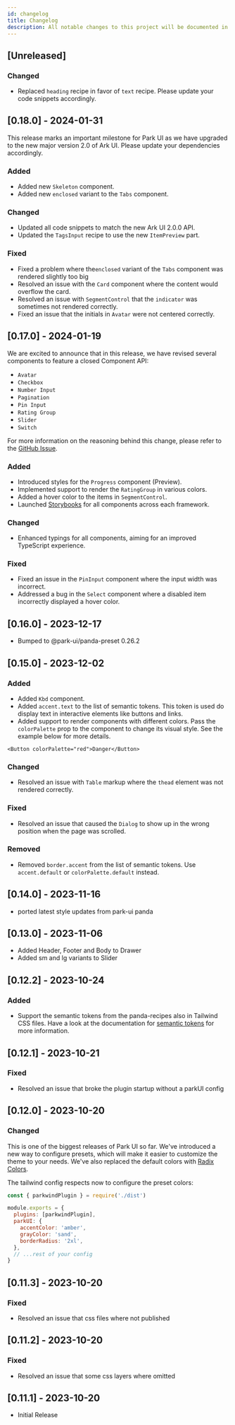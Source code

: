 ```yaml
---
id: changelog
title: Changelog
description: All notable changes to this project will be documented in this file.
---
```


## [Unreleased]

### Changed

- Replaced `heading` recipe in favor of `text` recipe. Please update your code snippets accordingly.

## [0.18.0] - 2024-01-31

This release marks an important milestone for Park UI as we have upgraded to the new major version 2.0 of Ark UI. Please
update your dependencies accordingly.

### Added

- Added new `Skeleton` component.
- Added new `enclosed` variant to the `Tabs` component.

### Changed

- Updated all code snippets to match the new Ark UI 2.0.0 API.
- Updated the `TagsInput` recipe to use the new `ItemPreview` part.

### Fixed

- Fixed a problem where the`enclosed` variant of the `Tabs` component was rendered slightly too big
- Resolved an issue with the `Card` component where the content would overflow the card.
- Resolved an issue with `SegmentControl` that the `indicator` was sometimes not rendered correctly.
- Fixed an issue that the initials in `Avatar` were not centered correctly.

## [0.17.0] - 2024-01-19

We are excited to announce that in this release, we have revised several components to feature a closed Component API:

- `Avatar`
- `Checkbox`
- `Number Input`
- `Pagination`
- `Pin Input`
- `Rating Group`
- `Slider`
- `Switch`

For more information on the reasoning behind this change, please refer to the
[GitHub Issue](https://github.com/cschroeter/park-ui/issues/144).

### Added

- Introduced styles for the `Progress` component (Preview).
- Implemented support to render the `RatingGroup` in various colors.
- Added a hover color to the items in `SegmentControl`.
- Launched [Storybooks](https://github.com/cschroeter/park-ui/tree/main/components) for all components across each
  framework.

### Changed

- Enhanced typings for all components, aiming for an improved TypeScript experience.

### Fixed

- Fixed an issue in the `PinInput` component where the input width was incorrect.
- Addressed a bug in the `Select` component where a disabled item incorrectly displayed a hover color.

## [0.16.0] - 2023-12-17

- Bumped to @park-ui/panda-preset 0.26.2

## [0.15.0] - 2023-12-02

### Added

- Added `Kbd` component.
- Added `accent.text` to the list of semantic tokens. This token is used do display text in interactive elements like
  buttons and links.
- Added support to render components with different colors. Pass the `colorPalette` prop to the component to change its
  visual style. See the example below for more details.

```tsx
<Button colorPalette="red">Danger</Button>
```

### Changed

- Resolved an issue with `Table` markup where the `thead` element was not rendered correctly.

### Fixed

- Resolved an issue that caused the `Dialog` to show up in the wrong position when the page was scrolled.

### Removed

- Removed `border.accent` from the list of semantic tokens. Use `accent.default` or `colorPalette.default` instead.

## [0.14.0] - 2023-11-16

- ported latest style updates from park-ui panda

## [0.13.0] - 2023-11-06

- Added Header, Footer and Body to Drawer
- Added sm and lg variants to Slider

## [0.12.2] - 2023-10-24

### Added

- Support the semantic tokens from the panda-recipes also in Tailwind CSS files. Have a look at the documentation for
  [semantic tokens](https://park-ui.com/docs/tailwind/overview/semantic-tokens) for more information.

## [0.12.1] - 2023-10-21

### Fixed

- Resolved an issue that broke the plugin startup without a parkUI config

## [0.12.0] - 2023-10-20

### Changed

This is one of the biggest releases of Park UI so far. We've introduced a new way to configure presets, which will make
it easier to customize the theme to your needs. We've also replaced the default colors with
[Radix Colors](https://www.radix-ui.com/colors).

The tailwind config respects now to configure the preset colors:

```js
const { parkwindPlugin } = require('./dist')

module.exports = {
  plugins: [parkwindPlugin],
  parkUI: {
    accentColor: 'amber',
    grayColor: 'sand',
    borderRadius: '2xl',
  },
  // ...rest of your config
}
```

## [0.11.3] - 2023-10-20

### Fixed

- Resolved an issue that css files where not published

## [0.11.2] - 2023-10-20

### Fixed

- Resolved an issue that some css layers where omitted

## [0.11.1] - 2023-10-20

- Initial Release
